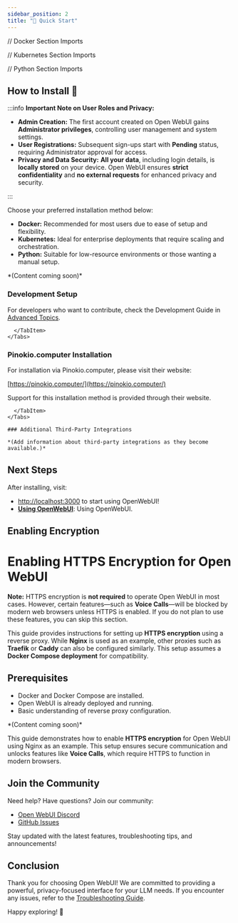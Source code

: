 ```yaml
---
sidebar_position: 2
title: "🚀 Quick Start"
---
```



// Docker Section Imports

// Kubernetes Section Imports

// Python Section Imports


<TopBanners />

## How to Install 🚀

:::info **Important Note on User Roles and Privacy:**

- **Admin Creation:** The first account created on Open WebUI gains **Administrator privileges**, controlling user management and system settings.
- **User Registrations:** Subsequent sign-ups start with **Pending** status, requiring Administrator approval for access.
- **Privacy and Data Security:** **All your data**, including login details, is **locally stored** on your device. Open WebUI ensures **strict confidentiality** and **no external requests** for enhanced privacy and security.

:::

Choose your preferred installation method below:

- **Docker:** Recommended for most users due to ease of setup and flexibility.
- **Kubernetes:** Ideal for enterprise deployments that require scaling and orchestration.
- **Python:** Suitable for low-resource environments or those wanting a manual setup.

<Tabs>
  <TabItem value="docker" label="Docker">
    <Tabs>
      <TabItem value="docker-compose" label="Docker Compose">
        <DockerCompose />
      </TabItem>
      <TabItem value="swarm" label="Docker Swarm">
        *(Content coming soon)*
      </TabItem>
      <TabItem value="podman" label="Podman">
        <Podman />
      </TabItem>
      <TabItem value="manual-docker" label="Manual Docker">
        <ManualDocker />
      </TabItem>
    </Tabs>
   <DataStorage />
   <Updating />
  </TabItem>

  <TabItem value="kubernetes" label="Kubernetes">
    <Tabs>
      <TabItem value="helm" label="Helm">
        <Helm />
      </TabItem>
      <TabItem value="kustomize" label="Kustomize">
        <Kustomize />
      </TabItem>
    </Tabs>
  </TabItem>

  <TabItem value="python" label="Python">
    <Tabs>
      <TabItem value="venv" label="Venv">
        <Venv />
      </TabItem>
      <TabItem value="conda" label="Conda">
        <Conda />
      </TabItem>
      <TabItem value="development" label="Development">

### Development Setup

For developers who want to contribute, check the Development Guide in [Advanced Topics](../advanced-topics).

      </TabItem>
    </Tabs>
  </TabItem>

  <TabItem value="third-party" label="Third Party">
    <Tabs>
      <TabItem value="pinokio-computer" label="Pinokio.computer">

### Pinokio.computer Installation

For installation via Pinokio.computer, please visit their website:

[https://pinokio.computer/](https://pinokio.computer/)

Support for this installation method is provided through their website.

      </TabItem>
    </Tabs>

    ### Additional Third-Party Integrations

    *(Add information about third-party integrations as they become available.)*

  </TabItem>
</Tabs>

## Next Steps

After installing, visit:

- [http://localhost:3000](http://localhost:3000) to start using OpenWebUI!
- **[Using OpenWebUI](../using-openwebui/index.mdx)**: Using OpenWebUI.

## Enabling Encryption

# Enabling HTTPS Encryption for Open WebUI

**Note:** HTTPS encryption is **not required** to operate Open WebUI in most cases. However, certain features—such as **Voice Calls**—will be blocked by modern web browsers unless HTTPS is enabled. If you do not plan to use these features, you can skip this section.

This guide provides instructions for setting up **HTTPS encryption** using a reverse proxy. While **Nginx** is used as an example, other proxies such as **Traefik** or **Caddy** can also be configured similarly. This setup assumes a **Docker Compose deployment** for compatibility.

## Prerequisites

- Docker and Docker Compose are installed.
- Open WebUI is already deployed and running.
- Basic understanding of reverse proxy configuration.

<Tabs>
  <TabItem value="encryption" label="Nginx">
    <HttpsNginx />
  </TabItem>
  <TabItem value="encryption" label="Cloudflare">
    *(Content coming soon)*
  </TabItem>
</Tabs>

This guide demonstrates how to enable **HTTPS encryption** for Open WebUI using Nginx as an example. This setup ensures secure communication and unlocks features like **Voice Calls**, which require HTTPS to function in modern browsers.

## Join the Community

Need help? Have questions? Join our community:

- [Open WebUI Discord](https://discord.gg/5rJgQTnV4s)
- [GitHub Issues](https://github.com/open-webui/open-webui/issues)

Stay updated with the latest features, troubleshooting tips, and announcements!

## Conclusion

Thank you for choosing Open WebUI! We are committed to providing a powerful, privacy-focused interface for your LLM needs. If you encounter any issues, refer to the [Troubleshooting Guide](../troubleshooting/index.mdx).

Happy exploring! 🎉
